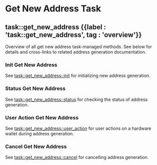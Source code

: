 
# Get New Address Task

## task::get\_new\_address {{label : 'task::get_new_address', tag : 'overview'}}

Overview of all get new address task-managed methods. See below for details and cross-links to related address generation documentation.

### Init Get New Address

See [task::get\_new\_address::init](/komodo-defi-framework/api/v20/wallet/task_managed/get_new_address/init/) for initializing new address generation.

### Status Get New Address

See [task::get\_new\_address::status](/komodo-defi-framework/api/v20/wallet/task_managed/get_new_address/status/) for checking the status of address generation.

### User Action Get New Address

See [task::get\_new\_address::user\_action](/komodo-defi-framework/api/v20/wallet/task_managed/get_new_address/user_action/) for user actions on a hardware wallet during address generation.

### Cancel Get New Address

See [task::get\_new\_address::cancel](/komodo-defi-framework/api/v20/wallet/task_managed/get_new_address/cancel/) for cancelling address generation.
